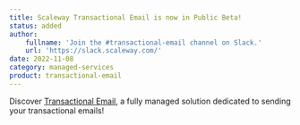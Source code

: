```yaml
---
title: Scaleway Transactional Email is now in Public Beta!
status: added
author:
    fullname: 'Join the #transactional-email channel on Slack.'
    url: 'https://slack.scaleway.com/'
date: 2022-11-08
category: managed-services
product: transactional-email
---
```


Discover [Transactional Email](/transactional-email/quickstart/), a fully managed solution dedicated to sending your transactional emails!